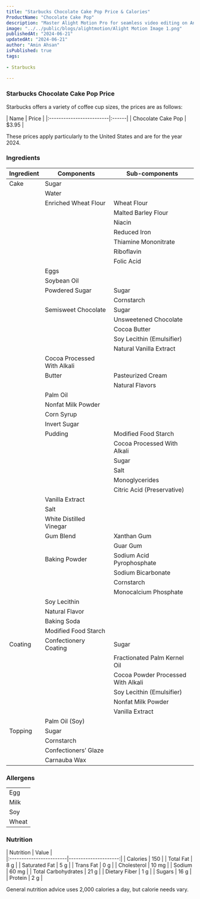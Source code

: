 ```yaml
---
title: "Starbucks Chocolate Cake Pop Price & Calories"
ProductName: "Chocolate Cake Pop" 
description: "Master Alight Motion Pro for seamless video editing on Android, iOS, and Tablets with our ultimate guide, unlocking advanced features and elevating your skills in 2024!"
image: "../../public/blogs/alightmotion/Alight Motion Image 1.png"
publishedAt: "2024-06-21"
updatedAt: "2024-06-21"
author: "Amin Ahsan"
isPublished: true
tags:
 
- Starbucks
      
---
```


 
### Starbucks Chocolate Cake Pop Price

Starbucks offers a variety of coffee cup sizes, the prices are as follows:

<div style={{width:"300px"}}>
| Name                     | Price |
|:-------------------------|:------|
| Chocolate Cake Pop       | $3.95  |
</div>

These prices apply particularly to the United States and are for the year 2024.

### Ingredients
| Ingredient              | Components                         | Sub-components                          |
|-------------------------|------------------------------------|-----------------------------------------|
| Cake                    | Sugar                              |                                         |
|                         | Water                              |                                         |
|                         | Enriched Wheat Flour               | Wheat Flour                             |
|                         |                                    | Malted Barley Flour                     |
|                         |                                    | Niacin                                  |
|                         |                                    | Reduced Iron                            |
|                         |                                    | Thiamine Mononitrate                    |
|                         |                                    | Riboflavin                              |
|                         |                                    | Folic Acid                              |
|                         | Eggs                               |                                         |
|                         | Soybean Oil                        |                                         |
|                         | Powdered Sugar                     | Sugar                                   |
|                         |                                    | Cornstarch                              |
|                         | Semisweet Chocolate                | Sugar                                   |
|                         |                                    | Unsweetened Chocolate                   |
|                         |                                    | Cocoa Butter                            |
|                         |                                    | Soy Lecithin (Emulsifier)               |
|                         |                                    | Natural Vanilla Extract                 |
|                         | Cocoa Processed With Alkali        |                                         |
|                         | Butter                             | Pasteurized Cream                       |
|                         |                                    | Natural Flavors                         |
|                         | Palm Oil                           |                                         |
|                         | Nonfat Milk Powder                 |                                         |
|                         | Corn Syrup                         |                                         |
|                         | Invert Sugar                       |                                         |
|                         | Pudding                            | Modified Food Starch                    |
|                         |                                    | Cocoa Processed With Alkali             |
|                         |                                    | Sugar                                   |
|                         |                                    | Salt                                    |
|                         |                                    | Monoglycerides                          |
|                         |                                    | Citric Acid (Preservative)              |
|                         | Vanilla Extract                    |                                         |
|                         | Salt                               |                                         |
|                         | White Distilled Vinegar            |                                         |
|                         | Gum Blend                          | Xanthan Gum                             |
|                         |                                    | Guar Gum                                |
|                         | Baking Powder                      | Sodium Acid Pyrophosphate               |
|                         |                                    | Sodium Bicarbonate                      |
|                         |                                    | Cornstarch                              |
|                         |                                    | Monocalcium Phosphate                   |
|                         | Soy Lecithin                       |                                         |
|                         | Natural Flavor                     |                                         |
|                         | Baking Soda                        |                                         |
|                         | Modified Food Starch               |                                         |
| Coating                 | Confectionery Coating              | Sugar                                   |
|                         |                                    | Fractionated Palm Kernel Oil            |
|                         |                                    | Cocoa Powder Processed With Alkali      |
|                         |                                    | Soy Lecithin (Emulsifier)               |
|                         |                                    | Nonfat Milk Powder                      |
|                         |                                    | Vanilla Extract                         |
|                         | Palm Oil (Soy)                     |                                         |
| Topping                 | Sugar                              |                                         |
|                         | Cornstarch                         |                                         |
|                         | Confectioners’ Glaze               |                                         |
|                         | Carnauba Wax                       |                                         |


### Allergens
|                      |
|----------------------|
| Egg                  |
| Milk                  |
| Soy                  |
| Wheat                  |


### Nutrition

| Nutrition               | Value                |  
    |:------------------------|---------------------:|
    | Calories                | 150                  |
    | Total Fat               | 8 g                  |
    | Saturated Fat           | 5 g                  |
    | Trans Fat               | 0 g                  |
    | Cholesterol             | 10 mg                |
    | Sodium                  | 60 mg                |
    | Total Carbohydrates     | 21 g                 |
    | Dietary Fiber           | 1 g                  |
    | Sugars                  | 16 g                 |
    | Protein                 | 2 g                  |


 General nutrition advice uses 2,000 calories a day, but calorie needs vary.    